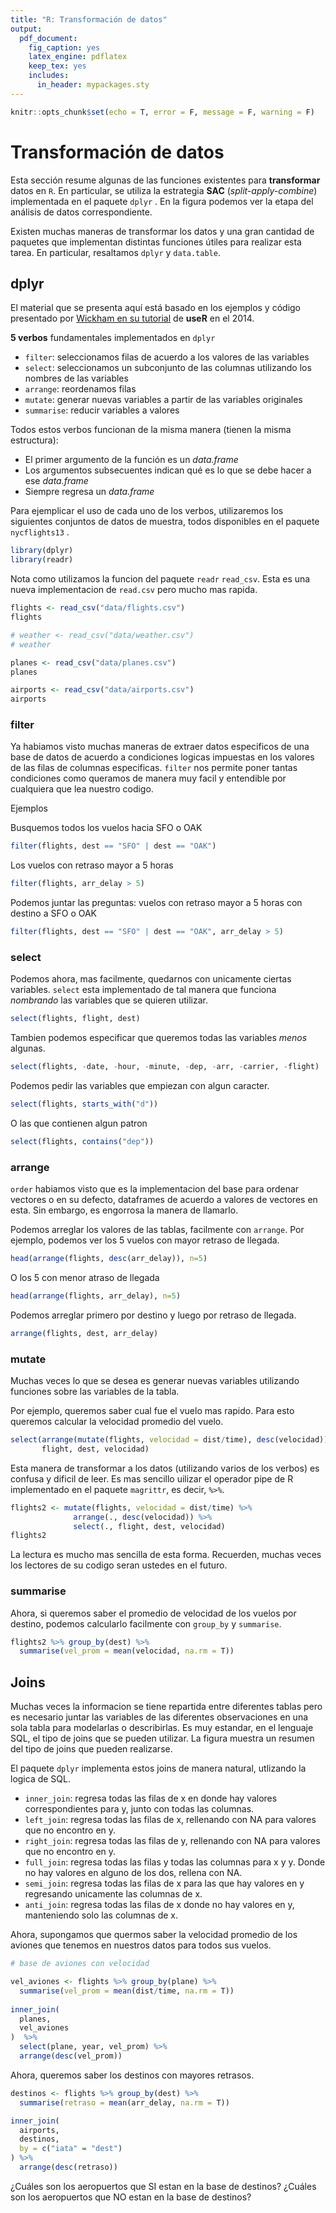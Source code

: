 ```yaml
---
title: "R: Transformación de datos"
output:
  pdf_document:
    fig_caption: yes
    latex_engine: pdflatex
    keep_tex: yes
    includes:
      in_header: mypackages.sty
---
```


```r
knitr::opts_chunk$set(echo = T, error = F, message = F, warning = F)
```

# Transformación de datos

Esta sección resume algunas de las funciones existentes para **transformar** 
datos en `R`. En particular, se utiliza la estrategia **SAC** (*split-apply-combine*)
implementada en el paquete `dplyr` \parencite{dplyr}. En la figura \ref{fig:ciclo3} podemos ver la etapa del
análisis de datos correspondiente.

\begin{figure}[h]
    \centering
    \includegraphics[width=0.75\textwidth]{../img/02_ciclo_3.png}
    \caption{Transformación de datos \textcite[Introducción]{grolemund2016r}.}
    \label{fig:ciclo3}
\end{figure}

Existen muchas maneras de transformar los datos y una gran cantidad de paquetes
que implementan distintas funciones útiles para realizar esta tarea. En particular,
resaltamos `dplyr` y `data.table`.

## dplyr

El material que se presenta aquí está basado en los ejemplos y código presentado
por [Wickham en su tutorial](https://www.dropbox.com/sh/i8qnluwmuieicxc/AAAgt9tIKoIm7WZKIyK25lh6a) de **useR** en el 2014.

**5 verbos** fundamentales implementados en `dplyr`

- `filter`: seleccionamos filas de acuerdo a los valores de las variables
- `select`: seleccionamos un subconjunto de las columnas utilizando los nombres
de las variables
- `arrange`: reordenamos filas
- `mutate`: generar nuevas variables a partir de las variables originales
- `summarise`: reducir variables a valores

Todos estos verbos funcionan de la misma manera (tienen la misma estructura):

- El primer argumento de la función es un *data.frame*
- Los argumentos subsecuentes indican qué es lo que se debe hacer a ese *data.frame*
- Siempre regresa un *data.frame*

Para ejemplicar el uso de cada uno de los verbos, utilizaremos los siguientes
conjuntos de datos de muestra, todos disponibles en el paquete `nycflights13` \parencite{flights}.

```r
library(dplyr)
library(readr)
```

Nota como utilizamos la funcion del paquete `readr` `read_csv`. Esta es una 
nueva implementacion de `read.csv` pero mucho mas rapida.

```r
flights <- read_csv("data/flights.csv")
flights

# weather <- read_csv("data/weather.csv")
# weather

planes <- read_csv("data/planes.csv")
planes

airports <- read_csv("data/airports.csv")
airports
```

### filter

Ya habiamos visto muchas maneras de extraer datos especificos de una base de 
datos de acuerdo a condiciones logicas impuestas en los valores de las filas
de columnas especificas. `filter` nos permite poner tantas condiciones como 
queramos de manera muy facil y entendible por cualquiera que lea nuestro codigo.

Ejemplos

Busquemos todos los vuelos hacia SFO o OAK

```r
filter(flights, dest == "SFO" | dest == "OAK")
```

Los vuelos con retraso mayor a 5 horas

```r
filter(flights, arr_delay > 5)
```

Podemos juntar las preguntas: vuelos con retraso mayor a 5 horas con destino a 
SFO o OAK

```r
filter(flights, dest == "SFO" | dest == "OAK", arr_delay > 5)
```

### select

Podemos ahora, mas facilmente, quedarnos con unicamente ciertas variables. 
`select` esta implementado de tal manera que funciona *nombrando* las variables
que se quieren utilizar.

```r
select(flights, flight, dest)
```

Tambien podemos especificar que queremos todas las variables *menos* algunas.

```r
select(flights, -date, -hour, -minute, -dep, -arr, -carrier, -flight)
```

Podemos pedir las variables que empiezan con algun caracter.

```r
select(flights, starts_with("d"))
```

O las que contienen algun patron

```r
select(flights, contains("dep"))
```

### arrange

`order` habiamos visto que es la implementacion del base para ordenar vectores o
en su defecto, dataframes de acuerdo a valores de vectores en esta. Sin embargo,
es engorrosa la manera de llamarlo.

Podemos arreglar los valores de las tablas, facilmente con `arrange`. Por ejemplo,
podemos ver los 5 vuelos con mayor retraso de llegada.

```r
head(arrange(flights, desc(arr_delay)), n=5)
```

O los 5 con menor atraso de llegada

```r
head(arrange(flights, arr_delay), n=5)
```

Podemos arreglar primero por destino y luego por retraso de llegada.

```r
arrange(flights, dest, arr_delay)
```

### mutate

Muchas veces lo que se desea es generar nuevas variables utilizando funciones sobre
las variables de la tabla.

Por ejemplo, queremos saber cual fue el vuelo mas rapido. Para esto queremos
calcular la velocidad promedio del vuelo.

```r
select(arrange(mutate(flights, velocidad = dist/time), desc(velocidad)),
       flight, dest, velocidad)
```

Esta manera de transformar a los datos (utilizando varios de los verbos) es 
confusa y dificil de leer. Es mas sencillo uilizar el operador pipe de R implementado
en el paquete `magrittr`, es decir, `%>%`.

```r
flights2 <- mutate(flights, velocidad = dist/time) %>%
              arrange(., desc(velocidad)) %>%
              select(., flight, dest, velocidad)
flights2
```

La lectura es mucho mas sencilla de esta forma. Recuerden, muchas veces los
lectores de su codigo seran ustedes en el futuro.

### summarise 

Ahora, si queremos saber el promedio de velocidad de los vuelos por destino,
podemos calcularlo facilmente con `group_by` y `summarise`.

```r
flights2 %>% group_by(dest) %>%
  summarise(vel_prom = mean(velocidad, na.rm = T))
```



## Joins

Muchas veces la informacion se tiene repartida entre diferentes tablas pero es
necesario juntar las variables de las diferentes observaciones en una sola
tabla para modelarlas o describirlas. Es muy estandar, en el lenguaje SQL, el
tipo de joins que se pueden utilizar. La figura \ref{fig:joins} muestra un 
resumen del tipo de joins que pueden realizarse.

\begin{figure}[h]
    \centering
    \includegraphics[width=0.75\textwidth]{../img/02_joins.PNG}
    \caption{Joins en el lenguaje SQL}.
    \label{fig:joins}
\end{figure}

El paquete `dplyr` implementa estos joins de manera natural, utlizando la 
logica de SQL.

- `inner_join`: regresa todas las filas de x en donde hay valores correspondientes para y, junto con todas las columnas.
- `left_join`: regresa todas las filas de x, rellenando con NA para valores que no encontro en y.
- `right_join`: regresa todas las filas de y, rellenando con NA para valores que no encontro en y.
- `full_join`: regresa todas las filas y todas las columnas para x y y. Donde no hay valores en alguno de los dos, rellena con NA.
- `semi_join`: regresa todas las filas de x para las que hay valores en y regresando unicamente las columnas de x.
- `anti_join`: regresa todas las filas de x donde no hay valores en y, manteniendo solo las columnas de x.

Ahora, supongamos que quermos saber la velocidad promedio de los aviones que
tenemos en nuestros datos para todos sus vuelos.

```r
# base de aviones con velocidad

vel_aviones <- flights %>% group_by(plane) %>%
  summarise(vel_prom = mean(dist/time, na.rm = T))
  
inner_join(
  planes,
  vel_aviones
)  %>%
  select(plane, year, vel_prom) %>%
  arrange(desc(vel_prom))
```

Ahora, queremos saber los destinos con mayores retrasos.

```r
destinos <- flights %>% group_by(dest) %>%
  summarise(retraso = mean(arr_delay, na.rm = T))

inner_join(
  airports, 
  destinos,
  by = c("iata" = "dest")
) %>%
  arrange(desc(retraso))
```

¿Cuáles son los aeropuertos que SI estan en la base de destinos?
¿Cuáles son los aeropuertos que NO estan en la base de destinos?


